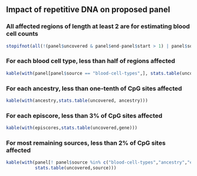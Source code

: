 ## Impact of repetitive DNA on proposed panel

### All affected regions of length at least 2 are for estimating blood cell counts

```r
stopifnot(all(!(panel$uncovered & panel$end-panel$start > 1) | panel$source == "blood-cell-types"))
```

### For each blood cell type, less than half of regions affected

```r
kable(with(panel[panel$source == "blood-cell-types",], stats.table(uncovered, details)))
```

### For each ancestry, less than one-tenth of CpG sites affected

```r
kable(with(ancestry,stats.table(uncovered, ancestry)))
```

### For each episcore, less than 3% of CpG sites affected

```r
kable(with(episcores,stats.table(uncovered,gene)))
```

### For most remaining sources, less than 2% of CpG sites affected

```r
kable(with(panel[! panel$source %in% c("blood-cell-types","ancestry","episcores"),],
           stats.table(uncovered,source)))
```
